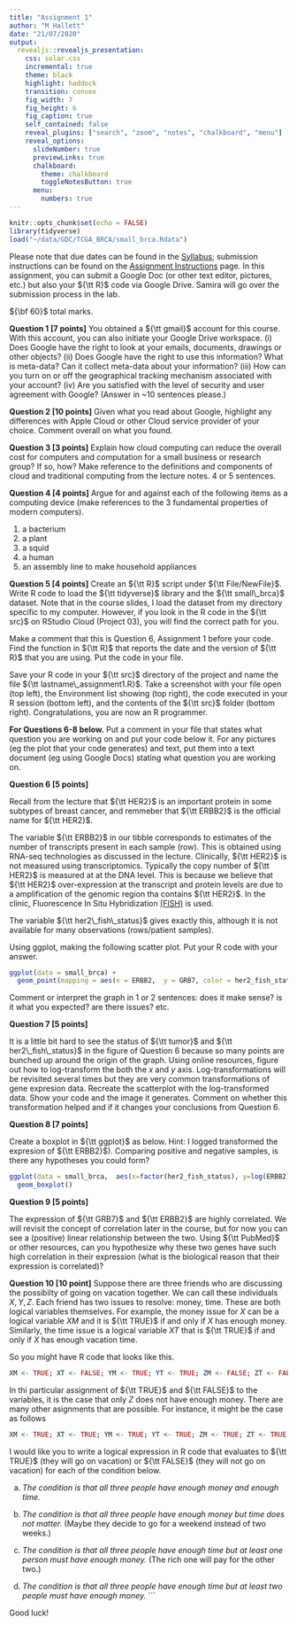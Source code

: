 ```yaml
---
title: "Assignment 1"
author: "M Hallett"
date: "21/07/2020"
output: 
  revealjs::revealjs_presentation:
    css: solar.css
    incremental: true
    theme: black
    highlight: haddock
    transition: convex
    fig_width: 7
    fig_height: 6
    fig_caption: true
    self_contained: false
    reveal_plugins: ["search", "zoom", "notes", "chalkboard", "menu"]
    reveal_options:
      slideNumber: true
      previewLinks: true
      chalkboard: 
        theme: chalkboard
        toggleNotesButton: true
      menu:
        numbers: true
---
```


```r
knitr::opts_chunk$set(echo = FALSE)
library(tidyverse)
load("~/data/GDC/TCGA_BRCA/small_brca.Rdata")  
```

Please note that due dates can be found in the [Syllabus](/Syllabus); submission instructions can be found on the [Assignment Instructions](/Assignments) page. In this assignment, you can submit a Google Doc (or other text editor, pictures, etc.) but also your ${\tt R}$ code via Google Drive. 
Samira will go over the submission process in the lab. 

${\bf 60}$ total marks.

__Question 1 [7 points]__ You obtained a ${\tt gmail}$ account for this course. With this account, you can also initiate your Google Drive workspace. (i) Does Google have the right to look at your emails, documents, drawings or other objects? (ii) Does Google have the right to use this information? What is meta-data? Can it collect meta-data about your information? (iii) How can you turn on or off the geographical tracking mechanism associated with your account? (iv) Are you satisfied with the level of security and user agreement with Google? (Answer in ~10 sentences please.)

__Question 2 [10 points]__ Given what you read about Google, highlight any differences with Apple Cloud or other Cloud service provider of your choice. Comment overall on what you found.


__Question 3 [3 points]__ Explain how cloud computing can reduce the overall cost for computers and computation for a small business or research group? If so, how? Make reference to the definitions and components of cloud and traditional computing from the lecture notes. 4 or 5 sentences.


__Question 4 [4 points]__ Argue for and against each of the following items as a computing device (make references to the 3 fundamental properties of modern computers).

1. a bacterium
2. a plant
3. a squid
4. a human
5. an assembly line to make household appliances

__Question 5 [4 points]__
Create an ${\tt R}$ script under ${\tt File/NewFile}$. 
Write  R code to load the ${\tt tidyverse}$ library and the ${\tt small\_brca}$ dataset.
Note that in the course slides, I load the dataset from my directory specific to my computer.
However, if you look in the R code in the ${\tt src}$ on RStudio Cloud (Project 03), you will find the correct path for you.  

Make a comment that this is Question 6, Assignment 1 before your code. Find the function in ${\tt R}$ that reports the date and the version of ${\tt R}$ that you are using. Put the code in your file.

Save your R code in your ${\tt src}$ directory of the project and name the file ${\tt lastname\_assignment1.R}$. Take a screenshot with your file open (top left), the Environment list showing (top right), the code executed in your R session (bottom left), and the contents of the ${\tt src}$ folder (bottom right). Congratulations, you are now an R programmer.

__For Questions 6-8 below.__ Put a comment in your file that states what question you are working on and put your code below it. For any pictures (eg the plot that your code generates) and text, put them into a text document (eg using Google Docs) stating what question you are working on. 

__Question 6 [5 points]__

Recall from the lecture that ${\tt HER2}$ is an important protein in some subtypes of breast cancer, and remmeber that ${\tt ERBB2}$ is the official name for ${\tt HER2}$.

The variable ${\tt ERBB2}$ in our tibble corresponds to estimates of the number of transcripts present in each sample (row). This is obtained using RNA-seq technologies as discussed in the lecture. 
Clinically, ${\tt HER2}$ is not measured using transcriptomics. Typically the
copy number of ${\tt HER2}$ is measured at at the DNA level. This is because we believe that 
 ${\tt HER2}$ over-expression at the transcript and protein levels are due to a  amplification of  the genomic region tha contains ${\tt HER2}$. In the clinic, Fluorescence In Situ Hybridization [(FISH)](https://www.genome.gov/about-genomics/fact-sheets/Fluorescence-In-Situ-Hybridization) is used.
 
 The variable ${\tt her2\_fish\_status}$ gives exactly this, although it is not available for many observations (rows/patient samples).


Using ggplot, making the following scatter plot. Put your R code with your answer.

```r
ggplot(data = small_brca) + 
  geom_point(mapping = aes(x = ERBB2,  y = GRB7, color = her2_fish_status, shape=tumor), size = 2) 
```
Comment or interpret the graph in 1 or 2 sentences: does it make sense? is it what you expected? are there issues? etc.

__Question 7 [5 points]__

It is a little bit hard to see the status of ${\tt tumor}$ and  ${\tt her2\_fish\_status}$ in the figure of Question 6 because so many points are bunched up around the origin of the graph.
Using online resources, figure out how to log-transform the both the $x$ and $y$ axis. Log-transformations will be revisited several times but they are very common transformations of gene expresion data. Recreate the scatterplot with the log-transformed data. Show your code and the image it generates. Comment on whether this transformation helped and if it changes your conclusions from Question 6.


__Question 8 [7 points]__ 

Create a boxplot in ${\tt ggplot}$  as below. Hint: I logged transformed the expresion of ${\tt ERBB2}$). Comparing positive and negative samples, is there any hypotheses you could form?

```r
ggplot(data = small_brca,  aes(x=factor(her2_fish_status), y=log(ERBB2), fill=tumor))  + 
  geom_boxplot()
```
  
__Question 9 [5 points]__

The expression of ${\tt GRB7}$ and ${\tt ERBB2}$ are highly correlated. We will revisit the concept of correlation later in the course, but for now you can see a (positive) linear relationship between the two. Using ${\tt PubMed}$ or other resources, can you hypothesize why these two genes have such high correlation in their expression (what is the biological reason that their expression is correlated)?



__Question 10 [10 point]__
Suppose there are three friends who are discussing the possibilty of going on
vacation together.
We can call these individuals $X, Y, Z$.
Each friend has two issues to resolve: money, time. These are both logical variables themselves.
For example, the money issue for $X$ can be a logical variable $XM$ and it is ${\tt TRUE}$ if and only if $X$ has enough money. 
Similarly, the time issue is a logical variable $XT$ that is ${\tt TRUE}$ if and only if $X$ has enough vacation time.

So you might have R code that looks like this. 

```r
XM <- TRUE; XT <- FALSE; YM <- TRUE; YT <- TRUE; ZM <- FALSE; ZT <- FALSE
```
In thi particular assignment of ${\tt TRUE}$ and ${\tt FALSE}$ to the variables, it is the case that only $Z$ does not have enough money. There are many other asignments that are possible. For instance, it might be the case as follows


```r
XM <- TRUE; XT <- TRUE; YM <- TRUE; YT <- TRUE; ZM <- TRUE; ZT <- TRUE
```

I would like you to write a logical expression in R code that evaluates to ${\tt TRUE}$ (they will go on vacation) or ${\tt FALSE}$ (they will not go on vacation) for each of the condition below.

(a) _The condition is that all three people have enough money and enough time._

(b) _The condition is that all three people have enough money but time does not matter._  (Maybe they decide to go for a weekend instead of two weeks.)

(c) _The condition is that all three people have enough time but at least one  person must have enough money._ (The rich one will pay for the other two.)

(d) _The condition is that all three people have enough time but at least two  people must have enough money._
```


Good luck!

